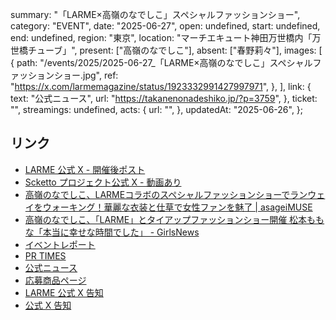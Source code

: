   summary: "「LARME×高嶺のなでしこ」スペシャルファッションショー",
  category: "EVENT",
  date: "2025-06-27",
  open: undefined,
  start: undefined,
  end: undefined,
  region: "東京",
  location: "マーチエキュート神田万世橋内「万世橋チューブ」",
  present: ["高嶺のなでしこ"],
  absent: ["春野莉々"],
  images: [
    {
      path: "/events/2025/2025-06-27_「LARME×高嶺のなでしこ」スペシャルファッションショー.jpg",
      ref: "https://x.com/larmemagazine/status/1923332991427997971",
    },
  ],
  link: {
    text: "公式ニュース",
    url: "https://takanenonadeshiko.jp/?p=3759",
  },
  ticket: "",
  streamings: undefined,
  acts: {
    url: "",
  },
  updatedAt: "2025-06-26",
};

## リンク

- [LARME 公式 X - 開催後ポスト](https://x.com/larmemagazine/status/1938610532652855733)
- [Scketto プロジェクト公式 X - 動画あり](https://x.com/scketto1/status/1938726111661400485)
- [高嶺のなでしこ、LARMEコラボのスペシャルファッションショーでランウェイをウォーキング！華麗な衣装と仕草で女性ファンを魅了 | asageiMUSE](https://asageimuse.com/excerpt/26588)
- [高嶺のなでしこ、「LARME」とタイアップファッションショー開催 松本ももな「本当に幸せな時間でした」 - GirlsNews](https://girlsnews.tv/unit/471788)
- [イベントレポート](https://encount.press/archives/818026/)
- [PR TIMES](https://prtimes.jp/main/html/rd/p/000000769.000025517.html)
- [公式ニュース](https://takanenonadeshiko.jp/?p=3759)
- [応募商品ページ](https://takanenonadeshiko-ec.com/products/受注生産-数量限定-larme-065-特装版-larme-嶺のなでしこ-スペシャルファッションショーご招待応募-女性限定)
- [LARME 公式 X 告知](https://x.com/larmemagazine/status/1923332991427997971)
- [公式 X 告知](https://x.com/takanenofficial/status/1923332603916263507)
